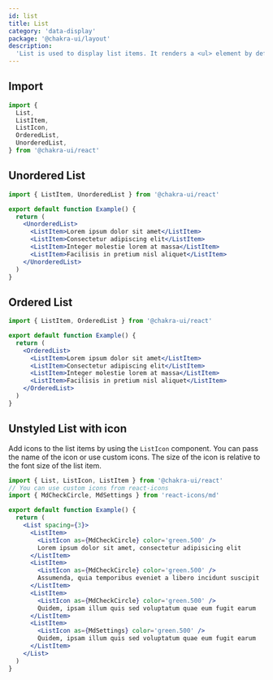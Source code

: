 ```yaml
---
id: list
title: List
category: 'data-display'
package: '@chakra-ui/layout'
description:
  'List is used to display list items. It renders a <ul> element by default.'
---
```


## Import

```js
import {
  List,
  ListItem,
  ListIcon,
  OrderedList,
  UnorderedList,
} from '@chakra-ui/react'
```

## Unordered List

```jsx
import { ListItem, UnorderedList } from '@chakra-ui/react'

export default function Example() {
  return (
    <UnorderedList>
      <ListItem>Lorem ipsum dolor sit amet</ListItem>
      <ListItem>Consectetur adipiscing elit</ListItem>
      <ListItem>Integer molestie lorem at massa</ListItem>
      <ListItem>Facilisis in pretium nisl aliquet</ListItem>
    </UnorderedList>
  )
}
```

## Ordered List

```jsx
import { ListItem, OrderedList } from '@chakra-ui/react'

export default function Example() {
  return (
    <OrderedList>
      <ListItem>Lorem ipsum dolor sit amet</ListItem>
      <ListItem>Consectetur adipiscing elit</ListItem>
      <ListItem>Integer molestie lorem at massa</ListItem>
      <ListItem>Facilisis in pretium nisl aliquet</ListItem>
    </OrderedList>
  )
}
```

## Unstyled List with icon

Add icons to the list items by using the `ListIcon` component. You can pass the
name of the icon or use custom icons. The size of the icon is relative to the
font size of the list item.

```jsx
import { List, ListIcon, ListItem } from '@chakra-ui/react'
// You can use custom icons from react-icons
import { MdCheckCircle, MdSettings } from 'react-icons/md'

export default function Example() {
  return (
    <List spacing={3}>
      <ListItem>
        <ListIcon as={MdCheckCircle} color='green.500' />
        Lorem ipsum dolor sit amet, consectetur adipisicing elit
      </ListItem>
      <ListItem>
        <ListIcon as={MdCheckCircle} color='green.500' />
        Assumenda, quia temporibus eveniet a libero incidunt suscipit
      </ListItem>
      <ListItem>
        <ListIcon as={MdCheckCircle} color='green.500' />
        Quidem, ipsam illum quis sed voluptatum quae eum fugit earum
      </ListItem>
      <ListItem>
        <ListIcon as={MdSettings} color='green.500' />
        Quidem, ipsam illum quis sed voluptatum quae eum fugit earum
      </ListItem>
    </List>
  )
}
```
